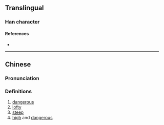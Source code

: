 {{character info}}
==Translingual==

===Han character===
{{Han char|rn=9|rad=人|as=12|sn=14|four=|canj=OMJK,ONJK|ids=⿰亻敢}}

====References====
* {{Han ref|kx=0117.150|hdz=10216.130|uh=3488|ud=13448}}

----

==Chinese==
{{zh-forms}}

===Pronunciation===
{{zh-pron
|m=hàn
|c=hon6
|mc=y
|oc=
|ma=
|cat=a
}}

===Definitions===
{{zh-hanzi}}

# [[dangerous]]
# [[lofty]]
# [[steep]]
# [[high]] and [[dangerous]]